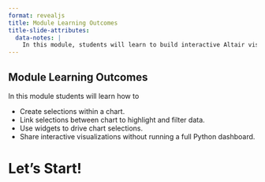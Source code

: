 ```yaml
---
format: revealjs
title: Module Learning Outcomes
title-slide-attributes:
  data-notes: |
    In this module, students will learn to build interactive Altair visualizations with linked selections, widget controls, and lightweight sharing options.
---
```


## Module Learning Outcomes

In this module students will learn how to

- Create selections within a chart.
- Link selections between chart to highlight and filter data.
- Use widgets to drive chart selections.
- Share interactive visualizations without running a full Python dashboard.

# Let's Start!
